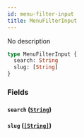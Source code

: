 ```yaml
---
id: menu-filter-input
title: MenuFilterInput
---
```


No description

```graphql
type MenuFilterInput {
  search: String
  slug: [String]
}
```

### Fields

#### `search` ([`String`](/api-reference/scalars/string.mdx))

#### `slug` ([`[String]`](/api-reference/scalars/string.mdx))
